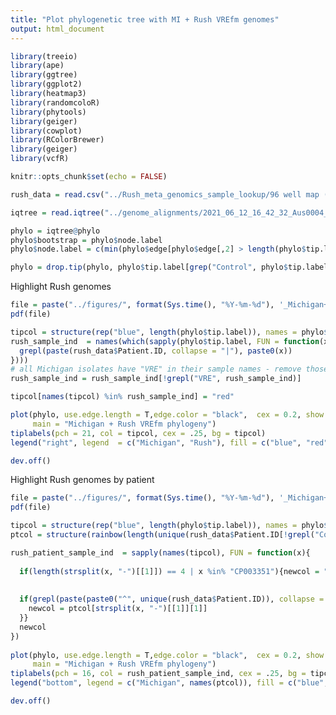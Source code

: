 ```yaml
---
title: "Plot phylogenetic tree with MI + Rush VREfm genomes"
output: html_document
---
```




```r
library(treeio)
library(ape)
library(ggtree)
library(ggplot2)
library(heatmap3)
library(randomcoloR)
library(phytools)
library(geiger)
library(cowplot)
library(RColorBrewer)
library(geiger)
library(vcfR)

knitr::opts_chunk$set(echo = FALSE)
```


```r

rush_data = read.csv("../Rush_meta_genomics_sample_lookup/96 well map (2).csv", header = T, stringsAsFactors = F)

iqtree = read.iqtree("../genome_alignments/2021_06_12_16_42_32_Aus0004_genome_aln_w_alt_allele_unmapped.treefile")

phylo = iqtree@phylo
phylo$bootstrap = phylo$node.label
phylo$node.label = c(min(phylo$edge[phylo$edge[,2] > length(phylo$tip.label),2]) - 1, phylo$edge[phylo$edge[,2] > length(phylo$tip.label),2])

phylo = drop.tip(phylo, phylo$tip.label[grep("Control", phylo$tip.label)])
```


Highlight Rush genomes
```r
file = paste("../figures/", format(Sys.time(), "%Y-%m-%d"), '_Michigan+Rush_VREfm_genomes.pdf', sep = "");
pdf(file)

tipcol = structure(rep("blue", length(phylo$tip.label)), names = phylo$tip.label)
rush_sample_ind  = names(which(sapply(phylo$tip.label, FUN = function(x){
  grepl(paste(rush_data$Patient.ID, collapse = "|"), paste0(x))
})))
# all Michigan isolates have "VRE" in their sample names - remove those isolates
rush_sample_ind = rush_sample_ind[!grepl("VRE", rush_sample_ind)]

tipcol[names(tipcol) %in% rush_sample_ind] = "red"

plot(phylo, use.edge.length = T,edge.color = "black",  cex = 0.2, show.tip.label =T, pch =16, 
     main = "Michigan + Rush VREfm phylogeny")
tiplabels(pch = 21, col = tipcol, cex = .25, bg = tipcol)
legend("right", legend  = c("Michigan", "Rush"), fill = c("blue", "red"), bty = "n")

dev.off()
``` 

Highlight Rush genomes by patient
```r
file = paste("../figures/", format(Sys.time(), "%Y-%m-%d"), '_Michigan+Rush_VREfm_genomes_by_patient.pdf', sep = "");
pdf(file)

tipcol = structure(rep("blue", length(phylo$tip.label)), names = phylo$tip.label)
ptcol = structure(rainbow(length(unique(rush_data$Patient.ID[!grepl("Control", rush_data$Patient.ID)]))), names = unique(rush_data$Patient.ID[!grepl("Control", rush_data$Patient.ID)]))

rush_patient_sample_ind  = sapply(names(tipcol), FUN = function(x){
  
  if(length(strsplit(x, "-")[[1]]) == 4 | x %in% "CP003351"){newcol = "blue"}else{
  
  
  if(grepl(paste(paste0("^", unique(rush_data$Patient.ID)), collapse = "|"), x)){
    newcol = ptcol[strsplit(x, "-")[[1]][1]]
  }}
  newcol
})
  
plot(phylo, use.edge.length = T,edge.color = "black",  cex = 0.2, show.tip.label =T, pch =16, 
     main = "Michigan + Rush VREfm phylogeny")
tiplabels(pch = 16, col = rush_patient_sample_ind, cex = .25, bg = tipcol)
legend("bottom", legend = c("Michigan", names(ptcol)), fill = c("blue", ptcol), cex = .5, ncol = 5, xpd = T, inset= -.1, bty = "n")

dev.off()
``` 
